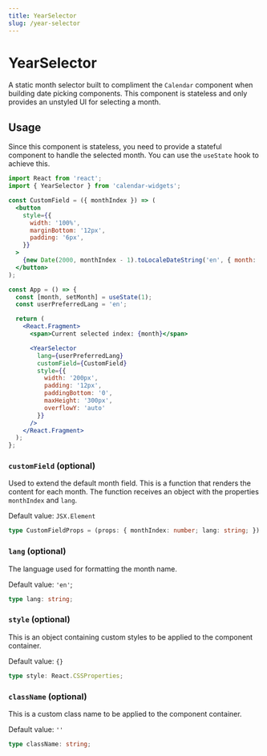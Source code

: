 ```yaml
---
title: YearSelector
slug: /year-selector
---
```



# YearSelector

A static month selector built to compliment the `Calendar` component when building date picking components. This component is stateless and only provides an unstyled UI for selecting a month.

## Usage

Since this component is stateless, you need to provide a stateful component to handle the selected month. You can use the `useState` hook to achieve this.

```jsx
import React from 'react';
import { YearSelector } from 'calendar-widgets';

const CustomField = ({ monthIndex }) => (
  <button
    style={{
      width: '100%',
      marginBottom: '12px',
      padding: '6px',
    }}
  >
    {new Date(2000, monthIndex - 1).toLocaleDateString('en', { month: 'long' })}
  </button>
);

const App = () => {
  const [month, setMonth] = useState(1);
  const userPreferredLang = 'en';

  return (
    <React.Fragment>
      <span>Current selected index: {month}</span>

      <YearSelector
        lang={userPreferredLang}
        customField={CustomField}
        style={{
          width: '200px',
          padding: '12px',
          paddingBottom: '0',
          maxHeight: '300px',
          overflowY: 'auto'
        }}
      />
    </React.Fragment>
  );
};
```

### `customField` (optional)

Used to extend the default month field. This is a function that renders the content for each month. The function receives an object with the properties `monthIndex` and `lang`.

Default value: `JSX.Element`

```ts
type CustomFieldProps = (props: { monthIndex: number; lang: string; }) => React.ReactNode;
```

### `lang` (optional)

The language used for formatting the month name. 

Default value: `'en'`;

```ts
type lang: string;
```

### `style` (optional)

This is an object containing custom styles to be applied to the component container.

Default value: `{}`

```ts
type style: React.CSSProperties;
```

### `className` (optional)

This is a custom class name to be applied to the component container. 

Default value: `''`

```ts
type className: string;
```